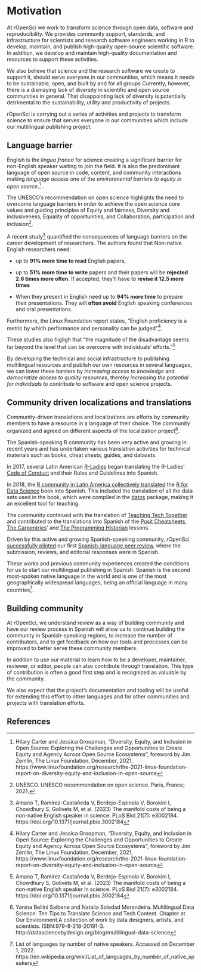 # Motivation

At rOpenSci we work to transform science through open data, software and reproducibility. 
We provides community support, standards, and infrastructure for scientists and research software engineers working in R to develop, maintain, and publish high-quality open-source scientific software. 
In addition, we develop and maintain high-quality documentation and resources to support these activities.

We also believe that science and the research software we create to support it, should serve everyone in our communities, which means it
needs to be sustainable, open, and built by and for all groups
Currently, however, there is a dismaying lack of diversity in scientific and open source communities in general.
That disappointing lack of diversity is potentially detrimental to the sustainability, utility and productivity of projects.

rOpenSci is carrying out a series of activities and projects to transform science to ensure that serves everyone in our communities which include our multilingual publishing project.

## Language barrier

English is the *lingua franca* for science creating a significant barrier for non-English speaker waiting to join the field. 
It is also the predominant language of open source in code, content, and community interactions making *language access* one of the *environmental barriers to equity in open source*.[^motivation-1] .

[^motivation-1]: Hilary Carter and Jessica Groopman, "Diversity, Equity,
    and Inclusion in Open Source: Exploring the Challenges and
    Opportunities to Create Equity and Agency Across Open Source
    Ecosystems", foreword by Jim Zemlin, The Linux Foundation, December,
    2021,
    https://www.linuxfoundation.org/research/the-2021-linux-foundation-report-on-diversity-equity-and-inclusion-in-open-source

The UNESCO's recommendation on open science highlights the need to overcome language barriers in order to achieve the open science core values and guiding principles of Equity and fairness, Diversity and inclusiveness, Equality of opportunities, and Collaboration, participation and inclusion[^motivation-2].

[^motivation-2]: UNESCO. UNESCO recommendation on open science. Paris,
    France; 2021.

A recent study[^motivation-3] quantified the consequences of language barriers on the career development of researchers. 
The authors found that Non-native English researchers need:

[^motivation-3]: Amano T, Ramírez-Castañeda V, Berdejo-Espinola V,
    Borokini I, Chowdhury S, Golivets M, et al. (2023) The manifold
    costs of being a non-native English speaker in science. PLoS Biol
    21(7): e3002184. https://doi.org/10.1371/journal.pbio.3002184

-   up to **91% more time to read** English papers,

-   up to **51% more time to write** papers and their papers will be **rejected 2.6 times more often**. If accepted, they'll have to **revise it 12.5 more times**

-   When they present in English need up to **94% more time** to prepare their presentations. They will **often avoid** English speaking conferences and oral presentations.

Furthermore, the Linux Foundation report states, "English proficiency is a metric by which performance and personality can be judged"[^motivation-4].

[^motivation-4]: Hilary Carter and Jessica Groopman, "Diversity, Equity,
    and Inclusion in Open Source: Exploring the Challenges and
    Opportunities to Create Equity and Agency Across Open Source
    Ecosystems", foreword by Jim Zemlin, The Linux Foundation, December,
    2021,
    https://www.linuxfoundation.org/research/the-2021-linux-foundation-report-on-diversity-equity-and-inclusion-in-open-source

These studies also higligh that "the magnitude of the disadvantage seems far beyond the level that can be overcome with individuals'
efforts."[^motivation-5]

[^motivation-5]: Amano T, Ramírez-Castañeda V, Berdejo-Espinola V,
    Borokini I, Chowdhury S, Golivets M, et al. (2023) The manifold
    costs of being a non-native English speaker in science. PLoS Biol
    21(7): e3002184. https://doi.org/10.1371/journal.pbio.3002184

By developing the technical and social infrastructure to publishing multilingual resources and publish our own resources in several languages, we can lower these barriers by *increasing access to knowledge* and *democratize access to quality resources*, thereby *increasing the potential for individuals to contribute* to software and open science projects.

## Community driven localizations and translations

Community-driven translations and localizations are efforts by community members to have a resource in a language of their choice. 
The community organized and agreed on different aspects of the localization project[^motivation-6].

[^motivation-6]: Yanina Bellini Saibene and Natalia Soledad Morandeira.
    Multilingual Data Science: Ten Tips to Translate Science and Tech
    Content. Chapter at Our Environment.A collection of work by data
    designers, artists, and scientists. ISBN:979-8-218-20191-3.
    http://datasciencebydesign.org/blog/multilingual-data-science

The Spanish-speaking R community has been very active and growing in recent years and has undertaken various translation activities for technical materials such as books, cheat sheets, guides, and datasets.

In 2017, several Latin American [R-Ladies](https://www.rladies.org/) began translating the R-Ladies' [Code of Conduct](https://github.com/rladies/.github/blob/master/CODE_OF_CONDUCT.md) and their Rules and Guidelines into Spanish.

In 2018, the [R community in Latin America collectively translated](https://youtu.be/kuHjpdgkSxg) the [R for Data Science](https://es.r4ds.hadley.nz/) book into Spanish. 
This included the translation of all the data sets used in the book, which were compiled in the [datos](https://github.com/cienciadedatos/datos) package, making it an excellent tool for teaching.

The community continued with the translation of [Teaching Tech Together](https://teachtogether.tech/es/index.html) and contributed to the translations into Spanish of the [Posit Cheatsheets](https://posit.co/resources/cheatsheets/?type=translations/#translation-12), [The Carpentries](https://software-carpentry.org/lessons/)' and [The Programming Historian](https://programminghistorian.org/es/) lessons.

Driven by this active and growing Spanish-speaking community, rOpenSci [successfully piloted](https://ropensci.org/blog/2021/07/27/censo2017/) our first [Spanish-language peer review](https://ropensci.org/commcalls/2019-06-28/), where the submission, reviews, and editorial responses were in Spanish.

These works and previous community experiences created the conditions for us to start our multilingual publishing in Spanish. 
Spanish is the second most-spoken native language in the world and is one of the most geographically widespread languages, being an official language in many countries[^motivation-7].

[^motivation-7]: List of languages by number of native speakers.
    Accessed on December 1, 2022.
    https://en.wikipedia.org/wiki/List_of_languages_by_number_of_native_speakers

## Building community

At rOpenSci, we understand review as a way of building community and have our review process in Spanish will allow us to continue building the community in Spanish-speaking regions, to increase the number of contributors, and to get feedback on how our tools and processes can be improved to better serve these community members.

In addition to use our material to learn how to be a developer, maintainer, reviewer, or editor, people can also contribute through translation. 
This type of contribution is often a good first step and is recognized as valuable by the community.

We also expect that the project's documentation and tooling will be useful for extending this effort to other languages and for other communities and projects with translation efforts.

## References
